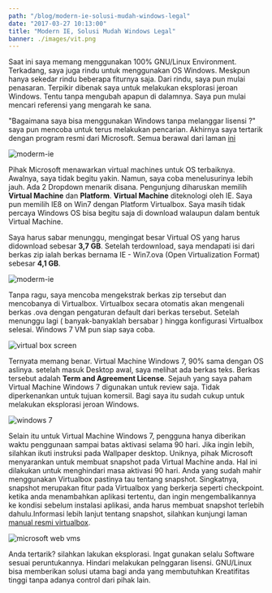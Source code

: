 ```yaml
---
path: "/blog/modern-ie-solusi-mudah-windows-legal"
date: "2017-03-27 10:13:00"
title: "Modern IE, Solusi Mudah Windows Legal"
banner: ./images/vit.png
---
```


Saat ini saya memang menggunakan 100% GNU/Linux Environment. Terkadang, saya juga rindu untuk menggunakan OS Windows. Meskpun hanya sekedar rindu beberapa fiturnya saja. Dari rindu, saya pun mulai penasaran. Terpikir dibenak saya untuk melakukan eksplorasi jeroan Windows. Tentu tanpa mengubah apapun di dalamnya. Saya pun mulai mencari referensi yang mengarah ke sana.

"Bagaimana saya bisa menggunakan Windows tanpa melanggar lisensi ?" saya pun mencoba untuk terus melakukan pencarian. Akhirnya saya tertarik dengan program resmi dari Microsoft. Semua berawal dari laman [ini](https://developer.microsoft.com/en-us/microsoft-edge/tools/vms/)

![moderm-ie](./images/modernIE.png)

Pihak Microsoft menawarkan virtual machines untuk OS terbaiknya. Awalnya, saya tidak begitu yakin. Namun, saya coba menelusurinya lebih jauh. Ada 2 Dropdown menarik disana. Pengunjung diharuskan memilih **Virtual Machine** dan **Platform**. **Virtual Machine** diteknologi oleh IE. Saya pun memilih IE8 on Win7 dengan Platform Virtualbox. Saya masih tidak percaya Windows OS bisa begitu saja di download walaupun dalam bentuk Virtual Machine.

Saya harus sabar menunggu, mengingat besar Virtual OS yang harus didownload sebesar **3,7 GB**. Setelah terdownload, saya mendapati isi dari berkas zip ialah berkas bernama IE - Win7.ova (Open Virtualization Format) sebesar **4,1 GB**.

![moderm-ie](./images/seven.png)

Tanpa ragu, saya mencoba mengekstrak berkas zip tersebut dan mencobanya di Virtualbox. Virtualbox secara otomatis akan mengenali berkas .ova dengan pengaturan default dari berkas tersebut. Setelah menunggu lagi ( banyak-banyaklah bersabar ) hingga konfigurasi Virtualbox selesai. Windows 7 VM pun siap saya coba.

![virtual box screen](./images/seven3.png)

Ternyata memang benar. Virtual Machine Windows 7, 90% sama dengan OS aslinya. setelah masuk Desktop awal, saya melihat ada berkas teks. Berkas tersebut adalah **Term and Agreement License**. Sejauh yang saya paham Virtual Machine Windows 7 digunakan untuk review saja. Tidak diperkenankan untuk tujuan komersil. Bagi saya itu sudah cukup untuk melakukan eksplorasi jeroan Windows.

![windows 7](./images/vit.png)

Selain itu untuk Virtual Machine Windows 7, pengguna hanya diberikan waktu penggunaan sampai batas aktivasi selama 90 hari. Jika ingin lebih, silahkan ikuti instruksi pada Wallpaper desktop. Uniknya, pihak Microsoft menyarankan untuk membuat snapshot pada Virtual Machine anda. Hal ini dilakukan untuk menghindari masa aktivasi 90 hari. Anda yang sudah mahir menggunakan Virtualbox pastinya tau tentang snapshot. Singkatnya, snapshot merupakan fitur pada Virtualbox yang berkerja seperti checkpoint. ketika anda menambahkan aplikasi tertentu, dan ingin mengembalikannya ke kondisi sebelum instalasi aplikasi, anda harus membuat snapshot terlebih dahulu.Informasi lebih lanjut tentang snapshot, silahkan kunjungi laman [manual resmi virtualbox](https://www.virtualbox.org/manual/ch01.html#snapshots).

![microsoft web vms](./images/roll.png)

Anda tertarik? silahkan lakukan eksplorasi. Ingat gunakan selalu Software sesuai peruntukannya. Hindari melakukan pelnggaran lisensi. GNU/Linux bisa memberikan solusi utama bagi anda yang membutuhkan Kreatifitas tinggi tanpa adanya control dari pihak lain.

